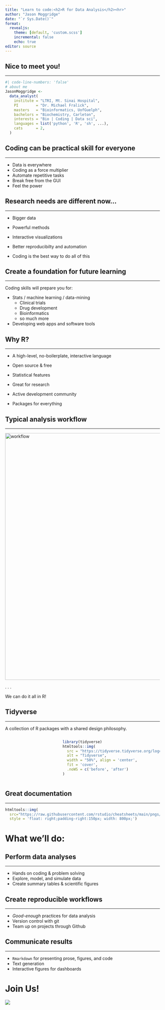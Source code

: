 ```yaml
---
title: "Learn to code:<h2>R for Data Analysis</h2><hr>️"
author: "Jason Moggridge"
date: "`r Sys.Date()`"
format: 
  revealjs:
    theme: [default, 'custom.scss']
    incremental: false 
    echo: true
editor: source
---
```


## Nice to meet you!

<hr>

```r
#| code-line-numbers: 'false'
# about me
JasonMoggridge <- 
  data_analyst(
    institute = "LTRI, Mt. Sinai Hospital",
    PI        = "Dr. Michael Fralick",
    masters   = "Bioinformatics, UofGuelph",
    bachelors = "Biochemistry, Carleton",
    interests = "Bio | Coding | Data sci",
    languages = list('python', 'R', 'sh', ...),
    cats      = 2,
  )
```

## Coding can be practical skill for everyone

<hr>

::: incremental
-   Data is everywhere
-   Coding as a force multiplier
-   Automate repetitive tasks
-   Break free from the GUI
-   Feel the power
:::

## Research needs are different now...

<hr>

::: incremental
-   Bigger data

-   Powerful methods

-   Interactive visualizations

-   Better reproducibilty and automation

-   Coding is the best way to do all of this
:::

## Create a foundation for future learning

<hr>

Coding skills will prepare you for:

::: incremental
-   Stats / machine learning / data-mining
    -   Clinical trials
    -   Drug development
    -   Bioinformatics
    -   so much more
-   Developing web apps and software tools
:::

## Why R?

<hr>

::: incremental
-   A high-level, no-boilerplate, interactive language

-   Open source & free

-   Statistical features

-   Great for research

-   Active development community

-   Packages for everything
:::

## Typical analysis workflow

<hr>

![](https://d33wubrfki0l68.cloudfront.net/795c039ba2520455d833b4034befc8cf360a70ba/558a5/diagrams/data-science-explore.png){alt="workflow" fig-align="center" width="800"}

. . .

We can do it all in R! <br>

## Tidyverse

<hr>

A collection of R packages with a shared design philosophy.

::: {#tidyverse .columns}
::: {.column width="30%"}
:::

::: {.column width="60%"}
```r
library(tidyverse)
htmltools::img(
  src = "https://tidyverse.tidyverse.org/logo.png",
  alt = "Tidyverse",
  width = "50%", align = 'center',
  fit = 'cover', 
  .noWS = c('before', 'after')
)

```
:::
:::

## Great documentation

<hr>

::: center
```r
htmltools::img(
  src="https://raw.githubusercontent.com/rstudio/cheatsheets/main/pngs/data-transformation.png", 
  style = 'float: right;padding-right:150px; width: 800px;')
```
:::

# What we'll do:

## Perform data analyses

<hr>

::: incremental
-   Hands on coding & problem solving
-   Explore, model, and simulate data
-   Create summary tables & scientific figures
:::

## Create reproducible workflows

<hr>

::: incremental
-   *Good-enough* practices for data analysis
-   Version control with git
-   Team up on projects through Github
:::

## Communicate results

<hr>

::: incremental
-   `Rmarkdown` for presenting prose, figures, and code
-   Text generation
-   Interactive figures for dashboards
:::

# Join Us!

![](images/friends.png)
